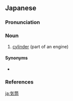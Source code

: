 ==Japanese==
{{ja-kanjitab|き|とう|yomi=o}}

===Pronunciation===
{{ja-pron|yomi=kanon|きとう|acc=0|acc_ref=DJR}}

===Noun===
{{ja-noun|きとう}}

# {{lb|ja|mechanics|sort=きとう}} [[cylinder]] (part of an engine)

====Synonyms====
* {{ja-r|シリンダー}}

===References===
<references/>

[[ja:気筒]]
